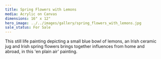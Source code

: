 ```yaml
---
title: Spring Flowers with Lemons
media: Acrylic on Canvas
dimensions: 16" x 12"
hero_image: ../../images/gallery/spring_flowers_with_lemons.jpg
sale_status: For Sale
---
```

This still life painting depicting a small blue bowl of lemons, 
an Irish ceramic jug and Irish spring flowers brings together 
influences from home and abroad, in this 'en plain air' painting.